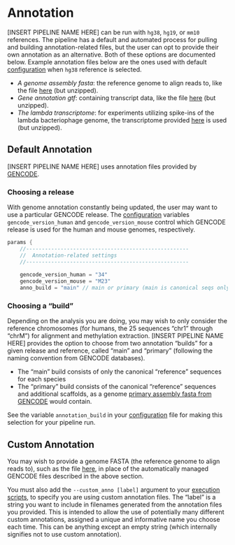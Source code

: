 # Annotation {#annotation}

[INSERT PIPELINE NAME HERE] can be run with `hg38`, `hg19`, or `mm10` references. The pipeline has a default and automated process for pulling and building annotation-related files, but the user can opt to provide their own annotation as an alternative. Both of these options are documented below. Example annotation files below are the ones used with default [configuration](#configuration) when `hg38` reference is selected.

* *A genome assembly fasta*: the reference genome to align reads to, like the file [here](ftp://ftp.ebi.ac.uk/pub/databases/gencode/Gencode_human/release_32/GRCh38.primary_assembly.genome.fa.gz) (but unzipped).
* *Gene annotation gtf*: containing transcript data, like the file [here](ftp://ftp.ebi.ac.uk/pub/databases/gencode/Gencode_human/release_32/gencode.v32.annotation.gtf.gz) (but unzipped).
* *The lambda transcriptome*: for experiments utilizing spike-ins of the lambda bacteriophage genome, the transcriptome provided [here](ftp://ftp.ncbi.nlm.nih.gov/genomes/all/GCA/000/840/245/GCA_000840245.1_ViralProj14204/GCA_000840245.1_ViralProj14204_genomic.fna.gz) is used (but unzipped).

## Default Annotation

[INSERT PIPELINE NAME HERE] uses annotation files provided by [GENCODE](ftp://ftp.ebi.ac.uk/pub/databases/gencode/).

### Choosing a release ###

With genome annotation constantly being updated, the user may want to use a particular GENCODE release. The [configuration](#configuration) variables `gencode_version_human` and `gencode_version_mouse` control which GENCODE release is used for the human and mouse genomes, respectively.

```groovy
params {    
    //----------------------------------------------------
    //  Annotation-related settings
    //----------------------------------------------------
    
    gencode_version_human = "34"
    gencode_version_mouse = "M23"
    anno_build = "main" // main or primary (main is canonical seqs only)
```

### Choosing a "build" {#choosing-build}

Depending on the analysis you are doing, you may wish to only consider the reference chromosomes (for humans, the 25 sequences "chr1" through "chrM") for alignment and methylation extraction. [INSERT PIPELINE NAME HERE] provides the option to choose from two annotation "builds" for a given release and reference, called "main" and "primary" (following the naming convention from GENCODE databases).

* The "main" build consists of only the canonical "reference" sequences for each species
* The "primary" build consists of the canonical "reference" sequences and additional scaffolds, as a genome [primary assembly fasta from GENCODE](ftp://ftp.ebi.ac.uk/pub/databases/gencode/Gencode_human/release_35/GRCh38.primary_assembly.genome.fa.gz) would contain.

See the variable `annotation_build` in your [configuration](#configuration) file for making this selection for your pipeline run.

## Custom Annotation

You may wish to provide a genome FASTA (the reference genome to align reads to), such as the file [here](ftp://ftp.ebi.ac.uk/pub/databases/gencode/Gencode_human/release_32/GRCh38.primary_assembly.genome.fa.gz), in place of the automatically managed GENCODE files described in the above section.

You must also add the `--custom_anno [label]` argument to your [execution scripts](#quick-config), to specify you are using custom annotation files. The "label" is a string you want to include in filenames generated from the annotation files you provided. This is intended to allow the use of potentially many different custom annotations, assigned a unique and informative name you choose each time. This can be anything except an empty string (which internally signifies not to use custom annotation).

